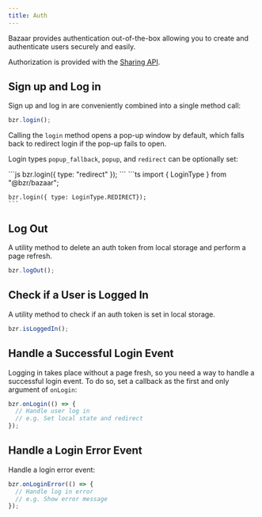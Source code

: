 ```yaml
---
title: Auth
---
```



Bazaar provides authentication out-of-the-box allowing you to create and authenticate users securely and easily.

Authorization is provided with the [Sharing API](/docs/features/sharing).

## Sign up and Log in

Sign up and log in are conveniently combined into a single method call:

```js
bzr.login();
```

Calling the `login` method opens a pop-up window by default, which falls back to redirect login if the pop-up fails to open.

Login types `popup_fallback`, `popup`, and `redirect` can be optionally set:

<Tabs>
  <TabItem label="JS">
    ```js
    bzr.login({ type: "redirect" });
    ```
  </TabItem>
  <TabItem label="TS">
    ```ts
    import { LoginType } from "@bzr/bazaar";

    bzr.login({ type: LoginType.REDIRECT});
    ```

  </TabItem>
</Tabs>

## Log Out

A utility method to delete an auth token from local storage and perform a page refresh.

```js
bzr.logOut();
```

## Check if a User is Logged In

A utility method to check if an auth token is set in local storage.

```js
bzr.isLoggedIn();
```

## Handle a Successful Login Event

Logging in takes place without a page fresh, so you need a way to handle a successful login event. To do so, set a callback as the first and only argument of `onLogin`:

```js
bzr.onLogin(() => {
  // Handle user log in
  // e.g. Set local state and redirect
});
```

## Handle a Login Error Event

Handle a login error event:

```js
bzr.onLoginError(() => {
  // Handle log in error
  // e.g. Show error message
});
```
